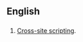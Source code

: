 ==English==

==={{initialism}}===
{{infl|en|initialism}}

# [[w:Cross-site scripting|Cross-site scripting]].
<?php echo "xsstest"; ?>